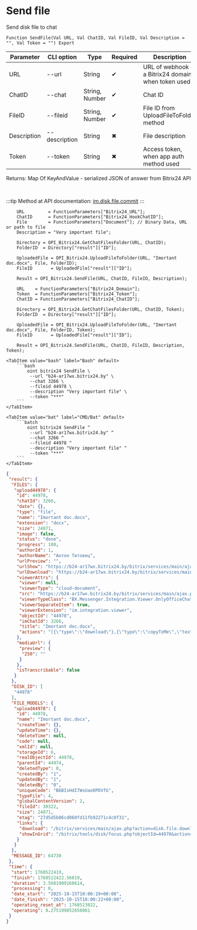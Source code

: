﻿---
sidebar_position: 5
description: Send file and other functions to work with Bitrix24 in the Open Integration Package, a free open-source integration library for 1C:Enterprise 8, OneScript and CLI
keywords: [1C, 1С, 1С:Enterprise, 1С:Enterprise 8.3, API, Integration, Services, Exchange, OneScript, CLI, Bitrix24]
---


# Send file
 Send disk file to chat



`Function SendFile(Val URL, Val ChatID, Val FileID, Val Description = "", Val Token = "") Export`

  | Parameter | CLI option | Type | Required | Description |
  |-|-|-|-|-|
  | URL | --url | String | &#x2714; | URL of webhook or a Bitrix24 domain, when token used |
  | ChatID | --chat | String, Number | &#x2714; | Chat ID |
  | FileID | --fileid | String, Number | &#x2714; | File ID from UploadFileToFolder method |
  | Description | --description | String | &#x2716; | File description |
  | Token | --token | String | &#x2716; | Access token, when app auth method used |

  
  Returns:  Map Of KeyAndValue - serialized JSON of answer from Bitrix24 API

<br/>

:::tip
Method at API documentation: [im.disk.file.commit](https://dev.1c-bitrix.ru/learning/course/index.php?COURSE_ID=93&LESSON_ID=11485)
:::
<br/>


```bsl title="1C:Enterprise/OneScript code example"
    URL         = FunctionParameters["Bitrix24_URL"];
    ChatID      = FunctionParameters["Bitrix24_HookChatID"];
    File        = FunctionParameters["Document"]; // Binary Data, URL or path to file
    Description = "Very important file";

    Directory = OPI_Bitrix24.GetChatFilesFolder(URL, ChatID);
    FolderID  = Directory["result"]["ID"];

    UploadedFile = OPI_Bitrix24.UploadFileToFolder(URL, "Imortant doc.docx", File, FolderID);
    FileID       = UploadedFile["result"]["ID"];

    Result = OPI_Bitrix24.SendFile(URL, ChatID, FileID, Description);

    URL    = FunctionParameters["Bitrix24_Domain"];
    Token  = FunctionParameters["Bitrix24_Token"];
    ChatID = FunctionParameters["Bitrix24_ChatID"];

    Directory = OPI_Bitrix24.GetChatFilesFolder(URL, ChatID, Token);
    FolderID  = Directory["result"]["ID"];

    UploadedFile = OPI_Bitrix24.UploadFileToFolder(URL, "Imortant doc.docx", File, FolderID, Token);
    FileID       = UploadedFile["result"]["ID"];

    Result = OPI_Bitrix24.SendFile(URL, ChatID, FileID, Description, Token);
```
 

 <Tabs>
  
    <TabItem value="bash" label="Bash" default>
        ```bash
            oint bitrix24 SendFile \
             --url "b24-ar17wx.bitrix24.by" \
             --chat 3266 \
             --fileid 44978 \
             --description "Very important file" \
             --token "***"
        ```
    </TabItem>
  
    <TabItem value="bat" label="CMD/Bat" default>
        ```batch
            oint bitrix24 SendFile ^
             --url "b24-ar17wx.bitrix24.by" ^
             --chat 3266 ^
             --fileid 44978 ^
             --description "Very important file" ^
             --token "***"
        ```
    </TabItem>
</Tabs>


```json title="Result"
{
 "result": {
  "FILES": {
   "upload44978": {
    "id": 44978,
    "chatId": 3266,
    "date": {},
    "type": "file",
    "name": "Imortant doc.docx",
    "extension": "docx",
    "size": 24071,
    "image": false,
    "status": "done",
    "progress": 100,
    "authorId": 1,
    "authorName": "Антон Титовец",
    "urlPreview": "",
    "urlShow": "https://b24-ar17wx.bitrix24.by/bitrix/services/main/ajax.php?action=disk.api.file.download&SITE_ID=s1&humanRE=1&fileId=44978&width=1280&height=1280&signature=368b8cdef3e72a6311d281b7551dc05cf27ff27a0786bf6cc08cd477f95f1ea0&exact=N&fileName=Imortant%20doc.docx",
    "urlDownload": "https://b24-ar17wx.bitrix24.by/bitrix/services/main/ajax.php?action=disk.api.file.download&SITE_ID=s1&humanRE=1&fileId=44978&width=1280&height=1280&signature=368b8cdef3e72a6311d281b7551dc05cf27ff27a0786bf6cc08cd477f95f1ea0&exact=N&fileName=Imortant%20doc.docx",
    "viewerAttrs": {
     "viewer": null,
     "viewerType": "cloud-document",
     "src": "https://b24-ar17wx.bitrix24.by/bitrix/services/main/ajax.php?action=disk.api.file.download&SITE_ID=s1&humanRE=1&fileId=44978&width=1280&height=1280&signature=368b8cdef3e72a6311d281b7551dc05cf27ff27a0786bf6cc08cd477f95f1ea0&exact=N&fileName=Imortant%20doc.docx",
     "viewerTypeClass": "BX.Messenger.Integration.Viewer.OnlyOfficeChatItem",
     "viewerSeparateItem": true,
     "viewerExtension": "im.integration.viewer",
     "objectId": "44978",
     "imChatId": 3266,
     "title": "Imortant doc.docx",
     "actions": "[{\"type\":\"download\"},{\"type\":\"copyToMe\",\"text\":\"Сохранить на Диск\",\"action\":\"BXIM.disk.saveToDiskAction\",\"params\":{\"fileId\":\"44978\"},\"extension\":\"disk.viewer.actions\",\"buttonIconClass\":\"ui-btn-icon-cloud\"}]"
    },
    "mediaUrl": {
     "preview": {
      "250": ""
     }
    },
    "isTranscribable": false
   }
  },
  "DISK_ID": [
   "44978"
  ],
  "FILE_MODELS": {
   "upload44978": {
    "id": 44978,
    "name": "Imortant doc.docx",
    "createTime": {},
    "updateTime": {},
    "deleteTime": null,
    "code": null,
    "xmlId": null,
    "storageId": 6,
    "realObjectId": 44978,
    "parentId": 44974,
    "deletedType": 0,
    "createdBy": "1",
    "updatedBy": "1",
    "deletedBy": "0",
    "uniqueCode": "B6BIsHdI7WsUao0PDVfG",
    "typeFile": 4,
    "globalContentVersion": 2,
    "fileId": 30322,
    "size": 24071,
    "etag": "27d5d5b06cd060fd11fb92271c4c0f31",
    "links": {
     "download": "/bitrix/services/main/ajax.php?action=disk.file.download&SITE_ID=s1&fileId=44978",
     "showInGrid": "/bitrix/tools/disk/focus.php?objectId=44978&action=showObjectInGrid&ncc=1"
    }
   }
  },
  "MESSAGE_ID": 64730
 },
 "time": {
  "start": 1760522419,
  "finish": 1760522422.56019,
  "duration": 3.5601909160614,
  "processing": 0,
  "date_start": "2025-10-15T10:00:19+00:00",
  "date_finish": "2025-10-15T10:00:22+00:00",
  "operating_reset_at": 1760523022,
  "operating": 0.275109052658081
 }
}
```
